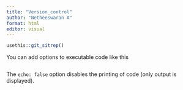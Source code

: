 ```yaml
---
title: "Version_control"
author: "Netheeswaran A"
format: html
editor: visual
---
```


```r
usethis::git_sitrep()
```

You can add options to executable code like this

```{}
```

The `echo: false` option disables the printing of code (only output is displayed).
